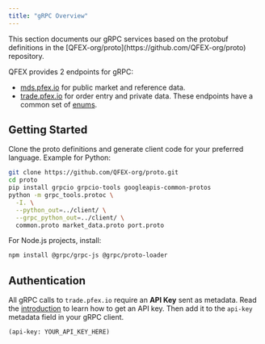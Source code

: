 ```yaml
---
title: "gRPC Overview"
---
```


<Note>
  This section documents our gRPC services based on the protobuf definitions in the
  [QFEX-org/proto](https://github.com/QFEX-org/proto) repository.
</Note>

QFEX provides 2 endpoints for gRPC:
- [mds.pfex.io](https://github.com/QFEX-org/proto/blob/main/market_data.proto) for public market and reference data.
- [trade.pfex.io](https://github.com/QFEX-org/proto/blob/main/port.proto) for order entry and private data.
These endpoints have a common set of [enums](https://github.com/QFEX-org/proto/blob/main/common.proto).

## Getting Started

Clone the proto definitions and generate client code for your preferred language. Example for Python:

```bash
git clone https://github.com/QFEX-org/proto.git
cd proto
pip install grpcio grpcio-tools googleapis-common-protos
python -m grpc_tools.protoc \
  -I. \
  --python_out=../client/ \
  --grpc_python_out=../client/ \
  common.proto market_data.proto port.proto
```

For Node.js projects, install:

```bash
npm install @grpc/grpc-js @grpc/proto-loader
```

## Authentication

All gRPC calls to `trade.pfex.io` require an **API Key** sent as metadata.
Read the [introduction](docs/api-reference/introduction) to learn how to get an API key.
Then add it to the `api-key` metadata field in your gRPC client.

```http
(api-key: YOUR_API_KEY_HERE)
```
